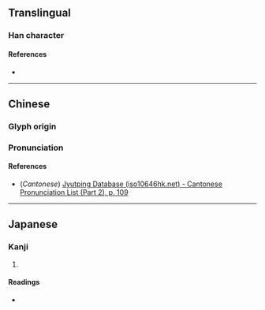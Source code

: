 {{character info/new}}
==Translingual==

===Han character===
{{Han char|rn=61|rad=心|as=10|sn=13|four=|canj=PNMM|ids=⿰忄弱}}

====References====
* {{Han ref|kx=0396.340|dkj=11011|dj=0735.220|hdz=42339.130|uh=6135|ud=24885}}

----

==Chinese==
{{zh-forms}}

===Glyph origin===
{{Han etym}}

===Pronunciation===
{{zh-pron
|m=nì
|c=nik6,lik6
|mc=y
|oc=y
|ma=
|cat=
}}

====References====
* (''Cantonese'') [http://www.iso10646hk.net/jp/document/download.jsp Jyutping Database (iso10646hk.net) - Cantonese Pronunciation List (Part 2), p. 109]

----

==Japanese==

===Kanji===
{{ja-kanji|grade=|rs=心10}}

# {{defn|lang=ja|sort=心10}}

====Readings====
* {{ja-readings|on=[[でき]] (deki), [[にゃく]] (nyaku)|kun=[[うれえるさま]] (ureerusama)}}